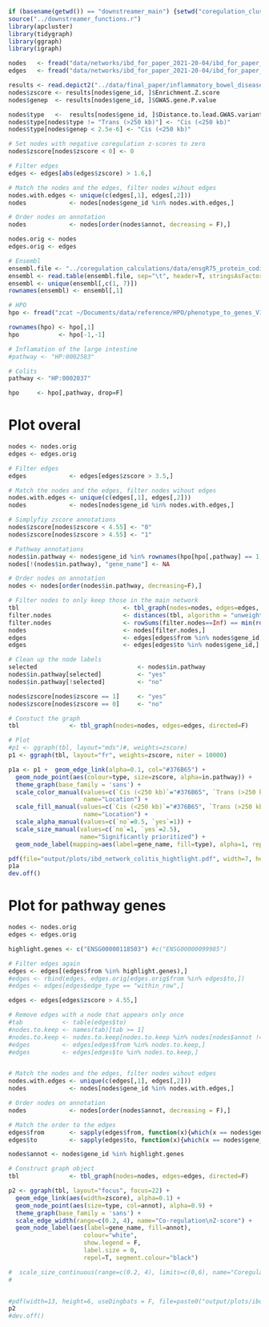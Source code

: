 ```r
if (basename(getwd()) == "downstreamer_main") {setwd("coregulation_clustering")} else {setwd("../coregulation_clustering")}
source("../downstreamer_functions.r")
library(apcluster)
library(tidygraph)
library(ggraph)
library(igraph)

nodes   <- fread("data/networks/ibd_for_paper_2021-20-04/ibd_for_paper_2021-20-04_nodes.tsv", data.table = F)
edges   <- fread("data/networks/ibd_for_paper_2021-20-04/ibd_for_paper_2021-20-04_named_edges.tsv", data.table = F)

results <- read.depict2("../data/final_paper/inflammatory_bowel_disease_2017_29906448_hg19_enrichtments.xlsx", potential_traits = c("GenePrioritization"))$GenePrioritization
nodes$zscore <- results[nodes$gene_id, ]$Enrichment.Z.score
nodes$genep  <- results[nodes$gene_id, ]$GWAS.gene.P.value

nodes$type   <-  results[nodes$gene_id, ]$Distance.to.lead.GWAS.variant
nodes$type[nodes$type != "Trans (>250 kb)"] <- "Cis (<250 kb)"
nodes$type[nodes$genep < 2.5e-6] <- "Cis (<250 kb)"

# Set nodes with negative coregulation z-scores to zero
nodes$zscore[nodes$zscore < 0] <- 0

# Filter edges
edges <- edges[abs(edges$zscore) > 1.6,]

# Match the nodes and the edges, filter nodes wihout edges
nodes.with.edges <- unique(c(edges[,1], edges[,2]))
nodes            <- nodes[nodes$gene_id %in% nodes.with.edges,]

# Order nodes on annotation
nodes            <- nodes[order(nodes$annot, decreasing = F),]

nodes.orig <- nodes
edges.orig <- edges

# Ensembl
ensembl.file <- "../coregulation_calculations/data/ensgR75_protein_coding.txt"
ensembl <- read.table(ensembl.file, sep="\t", header=T, stringsAsFactors = F)
ensembl <- unique(ensembl[,c(1, 7)])
rownames(ensembl) <- ensembl[,1]

# HPO
hpo <- fread("zcat ~/Documents/data/reference/HPO/phenotype_to_genes_V1268_OMIMandORPHA.txt_matrix.txt.gz", data.table=F)

rownames(hpo) <- hpo[,1]
hpo           <- hpo[-1,-1]

# Inflamation of the large intestine
#pathway <- "HP:0002583"

# Colits
pathway <- "HP:0002037" 

hpo     <- hpo[,pathway, drop=F]
```

# Plot overal
```r
nodes <- nodes.orig
edges <- edges.orig

# Filter edges
edges            <- edges[edges$zscore > 3.5,]

# Match the nodes and the edges, filter nodes wihout edges
nodes.with.edges <- unique(c(edges[,1], edges[,2]))
nodes            <- nodes[nodes$gene_id %in% nodes.with.edges,]

# Simplyfiy zscore annotations
nodes$zscore[nodes$zscore < 4.55] <- "0"
nodes$zscore[nodes$zscore > 4.55] <- "1"

# Pathway annotations
nodes$in.pathway <- nodes$gene_id %in% rownames(hpo[hpo[,pathway] == 1,, drop=F])
nodes[!(nodes$in.pathway), "gene_name"] <- NA 

# Order nodes on annotation
nodes <- nodes[order(nodes$in.pathway, decreasing=F),]

# Filter nodes to only keep those in the main network
tbl                             <- tbl_graph(nodes=nodes, edges=edges, directed=F)
filter.nodes                    <- distances(tbl, algorithm = "unweighted")
filter.nodes                    <- rowSums(filter.nodes==Inf) == min(rowSums(filter.nodes==Inf))
nodes                           <- nodes[filter.nodes,]
edges                           <- edges[edges$from %in% nodes$gene_id,]
edges                           <- edges[edges$to %in% nodes$gene_id,]

# Clean up the node labels
selected                            <- nodes$in.pathway
nodes$in.pathway[selected]          <- "yes"
nodes$in.pathway[!selected]         <- "no"

nodes$zscore[nodes$zscore == 1]     <- "yes"
nodes$zscore[nodes$zscore == 0]     <- "no"

# Constuct the graph
tbl              <- tbl_graph(nodes=nodes, edges=edges, directed=F)

# Plot
#p1 <- ggraph(tbl, layout="mds")#, weights=zscore)
p1 <- ggraph(tbl, layout="fr", weights=zscore, niter = 10000)

p1a <- p1 +  geom_edge_link(alpha=0.1, col="#376B65") +
  geom_node_point(aes(colour=type, size=zscore, alpha=in.pathway)) +
  theme_graph(base_family = 'sans') +
  scale_color_manual(values=c(`Cis (<250 kb)`="#376B65", `Trans (>250 kb)`="#70B8AF"),
                     name="Location") +
  scale_fill_manual(values=c(`Cis (<250 kb)`="#376B65", `Trans (>250 kb)`="#70B8AF"),#values=c(`no`="#376B65", `yes`="#70B8AF"),#F5CD55"
                     name="Location") +
  scale_alpha_manual(values=c(`no`=0.5, `yes`=1)) +
  scale_size_manual(values=c(`no`=1, `yes`=2.5),
                    name="Significantly prioritized") +
  geom_node_label(mapping=aes(label=gene_name, fill=type), alpha=1, repel=T, label.size=0, color="white")

pdf(file="output/plots/ibd_network_colitis_hightlight.pdf", width=7, height=5, paper="a4")
p1a
dev.off()

```







# Plot for pathway genes
```r
nodes <- nodes.orig
edges <- edges.orig

highlight.genes <- c("ENSG00000118503") #c("ENSG00000099985")

# Filter edges again
edges <- edges[(edges$from %in% highlight.genes),]
#edges <- rbind(edges, edges.orig[edges.orig$from %in% edges$to,])
#edges <- edges[edges$edge_type == "within_row",]

edges <- edges[edges$zscore > 4.55,]

# Remove edges with a node that appears only once
#tab           <- table(edges$to)
#nodes.to.keep <- names(tab)[tab >= 1]
#nodes.to.keep <- nodes.to.keep[nodes.to.keep %in% nodes[nodes$annot !="both","gene_id"]]
#edges         <- edges[edges$from %in% nodes.to.keep,] 
#edges         <- edges[edges$to %in% nodes.to.keep,] 


# Match the nodes and the edges, filter nodes wihout edges
nodes.with.edges <- unique(c(edges[,1], edges[,2]))
nodes            <- nodes[nodes$gene_id %in% nodes.with.edges,]

# Order nodes on annotation
nodes            <- nodes[order(nodes$annot, decreasing = F),]

# Match the order to the edges
edges$from       <- sapply(edges$from, function(x){which(x == nodes$gene_id)})
edges$to         <- sapply(edges$to, function(x){which(x == nodes$gene_id)})

nodes$annot <- nodes$gene_id %in% highlight.genes

# Construct graph object
tbl              <- tbl_graph(nodes=nodes, edges=edges, directed=F)

p2 <- ggraph(tbl, layout="focus", focus=22) +
  geom_edge_link(aes(width=zscore), alpha=0.1) +
  geom_node_point(aes(size=type, col=annot), alpha=0.9) +
  theme_graph(base_family = 'sans') +
  scale_edge_width(range=c(0.2, 4), name="Co-regulation\nZ-score") +
  geom_node_label(aes(label=gene_name, fill=annot),
                     colour="white",
                     show.legend = F,
                     label.size = 0,
                     repel=T, segment.colour="black")

#  scale_size_continuous(range=c(0.2, 4), limits=c(0,6), name="Coregulation\nZ-score") 
#


#pdf(width=13, height=6, useDingbats = F, file=paste0("output/plots/ibd_oncostatin_highlight.pdf"))
p2
#dev.off()
```



